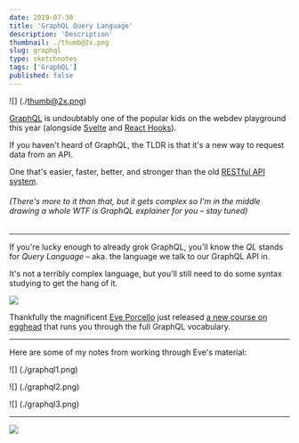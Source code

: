 ```yaml
---
date: 2019-07-30
title: 'GraphQL Query Language'
description: 'Description'
thumbnail: ./thumb@2x.png
slug: graphql
type: sketchnotes
tags: ['GraphQL']
published: false
---
```



<SketchesContainer>

<TwoCol>

<span>

![] (./thumb@2x.png)

</span>

<span>

[GraphQL](https://graphql.org/) is undoubtably one of the popular kids on the webdev playground this year (alongside [Svelte](https://svelte.dev/) and [React Hooks](https://reactjs.org/blog/2019/02/06/react-v16.8.0.html)).

If you haven't heard of GraphQL, the TLDR is that it's a new way to request data from an API.  

One that's easier, faster, better, and stronger than the old [RESTful API system](https://en.wikipedia.org/wiki/Representational_state_transfer).

</span>

</TwoCol>


###### (There's more to it than that, but it gets complex so I'm in the middle drawing a whole *WTF is GraphQL* explainer for you – stay tuned)

<hr />

If you're lucky enough to already grok GraphQL, you'll know the _QL_ stands for _Query Language_ – aka. the language we talk to our GraphQL API in.  

It's not a terribly complex language, but you'll still need to do some syntax studying to get the hang of it.

<Link to="https://egghead.io/courses/graphql-query-language">

![](./graphql-query-language.png)

</Link>

Thankfully the magnificent [Eve Porcello](https://twitter.com/eveporcello) just released [a new course on egghead](https://egghead.io/courses/graphql-query-language) that runs you through the full GraphQL vocabulary.

<hr />

Here are some of my notes from working through Eve's material:

![] (./graphql1.png)

![] (./graphql2.png)

![] (./graphql3.png)

<hr />

<FullSketchnote coursename="GraphQL Query Language" courselink="https://egghead.io/courses/graphql-query-language">

![](./graphql_sketchnotes--mini.png)

</FullSketchnote>

</SketchesContainer>

